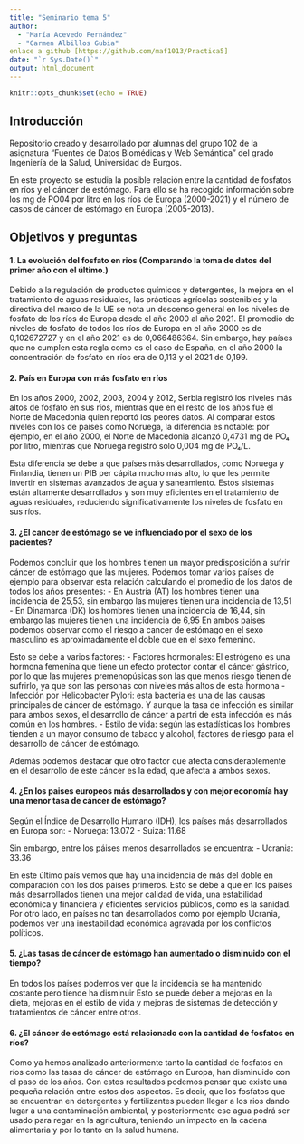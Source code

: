 ```yaml
---
title: "Seminario tema 5"
author: 
  - "María Acevedo Fernández"
  - "Carmen Albillos Gubia"
enlace a github [https://github.com/maf1013/Practica5]
date: "`r Sys.Date()`"
output: html_document
---
```


```r
knitr::opts_chunk$set(echo = TRUE)
```

## Introducción
Repositorio creado y desarrollado por alumnas del grupo 102 de la asignatura "Fuentes de Datos Biomédicas y Web Semántica" del grado Ingeniería de la Salud, Universidad de Burgos.

En este proyecto se estudia la posible relación entre la cantidad de fosfatos en ríos y el cáncer de estómago. Para ello se ha recogido información sobre los mg de PO04 por litro en los ríos de Europa (2000-2021) y el número de casos de cáncer de estómago en Europa (2005-2013). 


## Objetivos y preguntas
#### 1. La evolución del fosfato en rios (Comparando la toma de datos del primer año con el último.) 
Debido a la regulación de productos químicos y detergentes, la mejora en el tratamiento de aguas residuales, las prácticas agrícolas sostenibles y la directiva del marco de la UE se nota un descenso general en los niveles de fosfato de los ríos de Europa desde el año 2000 al año 2021.
El promedio de niveles de fosfato de todos los ríos de Europa en el año 2000 es de 0,102672727 y en el año 2021 es de 0,066486364. Sin embargo, hay países que no cumplen esta regla como es el caso de España, en el año 2000 la concentración de fosfato en ríos era de 0,113 y el 2021 de 0,199.

#### 2. País en Europa con más fosfato en ríos
En los años 2000, 2002, 2003, 2004 y 2012, Serbia registró los niveles más altos de fosfato en sus ríos, mientras que en el resto de los años fue el Norte de Macedonia quien reportó los peores datos. Al comparar estos niveles con los de países como Noruega, la diferencia es notable: por ejemplo, en el año 2000, el Norte de Macedonia alcanzó 0,4731 mg de PO₄ por litro, mientras que Noruega registró solo 0,004 mg de PO₄/L.

Esta diferencia se debe a que países más desarrollados, como Noruega y Finlandia, tienen un PIB per cápita mucho más alto, lo que les permite invertir en sistemas avanzados de agua y saneamiento. Estos sistemas están altamente desarrollados y son muy eficientes en el tratamiento de aguas residuales, reduciendo significativamente los niveles de fosfato en sus ríos.

#### 3. ¿El cancer de estómago se ve influenciado por el sexo de los pacientes?
Podemos concluir que los hombres tienen un mayor predisposición a sufrir cáncer de estómago que las mujeres. Podemos tomar varios países de ejemplo para observar esta relación calculando el promedio de los datos de todos los años presentes:
  - En Austria (AT) los hombres tienen una incidencia de 25,53, sin embargo las mujeres tienen una incidencia de 13,51
  - En Dinamarca (DK) los hombres tienen una incidencia de 16,44, sin embargo las mujeres tienen una incidencia de 6,95
  En ambos paises podemos observar como el riesgo a cancer de estómago en el sexo masculino es aproximadamente el doble que en el sexo femenino.
  
Esto se debe a varios factores:
  - Factores hormonales: El estrógeno es una hormona femenina que tiene un efecto protector contar el cáncer gástrico, por lo que las mujeres premenopúsicas son las que menos riesgo tienen de sufrirlo, ya que son las personas con niveles más altos de esta hormona
  - Infección por Helicobacter Pylori: esta bacteria es una de las causas principales de cáncer de estómago. Y aunque la tasa de infección es similar para ambos sexos, el desarrollo de cáncer a partri de esta infección es más común en los hombres.
  - Estilo de vida: según las estadísticas los hombres tienden a un mayor consumo de tabaco y alcohol, factores de riesgo para el desarrollo de cáncer de estómago.

Además podemos destacar que otro factor que afecta considerablemente en el desarrollo de este cáncer es la edad, que afecta a ambos sexos.

#### 4. ¿En los paises europeos más desarrollados y con mejor economía hay una menor tasa de cáncer de estómago?
Según el Índice de Desarrollo Humano (IDH), los países más desarrollados en Europa son:
- Noruega: 13.072
- Suiza: 11.68

Sin embargo, entre los páises menos desarrollados se encuentra:
- Ucrania: 33.36

En este último país vemos que hay una incidencia de más del doble en comparación con los dos países primeros. 
Esto se  debe a que en los países más desarrollados tienen una mejor calidad de vida, una estabilidad económica y financiera y eficientes servicios públicos, como es la sanidad.
Por otro lado, en países no tan desarrollados como por ejemplo Ucrania, podemos ver una inestabilidad económica agravada por los conflictos políticos.

#### 5. ¿Las tasas de cáncer de estómago han aumentado o disminuido con el tiempo?
En todos los países podemos ver que la incidencia se ha mantenido costante pero tiende ha disminuir
Esto se puede deber a mejoras en la dieta, mejoras en el estilo de vida y mejoras de sistemas de detección y tratamientos de cáncer entre otros.

#### 6. ¿El cáncer de estómago está relacionado con la cantidad de fosfatos en ríos?
Como ya hemos analizado anteriormente tanto la cantidad de fosfatos en ríos como las tasas de cáncer de estómago en Europa, han disminuido con el paso de los años.
Con estos resultados podemos pensar que existe una pequeña relación entre estos dos aspectos. Es decir, que los fosfatos que se encuentran en detergentes y fertilizantes pueden llegar a los rios dando lugar a una contaminación ambiental, y posteriormente ese agua podrá ser usado para regar en la agricultura, teniendo un impacto en la cadena alimentaria y por lo tanto en la salud humana.


